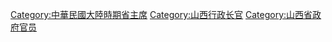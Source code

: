 [[Category:中華民國大陸時期省主席|Category:中華民國大陸時期省主席]]
[[Category:山西行政长官|Category:山西行政长官]]
[[Category:山西省政府官员|Category:山西省政府官员]]